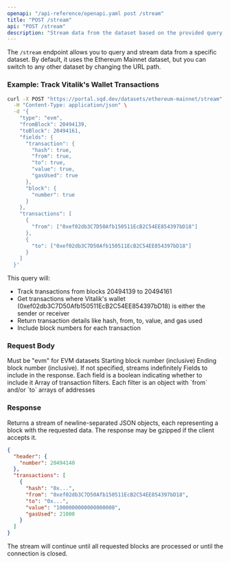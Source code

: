 ```yaml
---
openapi: "/api-reference/openapi.yaml post /stream"
title: "POST /stream"
api: "POST /stream"
description: "Stream data from the dataset based on the provided query."
---
```


The `/stream` endpoint allows you to query and stream data from a specific dataset. By default, it uses the Ethereum Mainnet dataset, but you can switch to any other dataset by changing the URL path.

### Example: Track Vitalik's Wallet Transactions

```bash
curl -X POST "https://portal.sqd.dev/datasets/ethereum-mainnet/stream" \
  -H "Content-Type: application/json" \
  -d '{
    "type": "evm",
    "fromBlock": 20494139,
    "toBlock": 20494161,
    "fields": {
      "transaction": {
        "hash": true,
        "from": true,
        "to": true,
        "value": true,
        "gasUsed": true
      },
      "block": {
        "number": true
      }
    },
    "transactions": [
      {
        "from": ["0xef02db3C7D50Afb150511EcB2C54EE854397bD18"]
      },
      {
        "to": ["0xef02db3C7D50Afb150511EcB2C54EE854397bD18"]
      }
    ]
  }'
```

This query will:
- Track transactions from blocks 20494139 to 20494161
- Get transactions where Vitalik's wallet (0xef02db3C7D50Afb150511EcB2C54EE854397bD18) is either the sender or receiver
- Return transaction details like hash, from, to, value, and gas used
- Include block numbers for each transaction

### Request Body

<ParamField body="type" type="string" required>
  Must be "evm" for EVM datasets
</ParamField>

<ParamField body="fromBlock" type="integer" required>
  Starting block number (inclusive)
</ParamField>

<ParamField body="toBlock" type="integer">
  Ending block number (inclusive). If not specified, streams indefinitely
</ParamField>

<ParamField body="fields" type="object" required>
  Fields to include in the response. Each field is a boolean indicating whether to include it
</ParamField>

<ParamField body="transactions" type="array">
  Array of transaction filters. Each filter is an object with `from` and/or `to` arrays of addresses
</ParamField>

### Response

Returns a stream of newline-separated JSON objects, each representing a block with the requested data. The response may be gzipped if the client accepts it.

```json
{
  "header": {
    "number": 20494140
  },
  "transactions": [
    {
      "hash": "0x...",
      "from": "0xef02db3C7D50Afb150511EcB2C54EE854397bD18",
      "to": "0x...",
      "value": "1000000000000000000",
      "gasUsed": 21000
    }
  ]
}
```

<Note>
  The stream will continue until all requested blocks are processed or until the connection is closed.
</Note>
